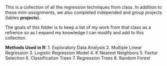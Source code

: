 This is a collection of all the regression techniques from class. In addition to these mini-assignments, we also completed independed and group projects (lables **projects**). 

The goals of this folder is to keep a list of my work from that class as a refrence so as I expand my knowledge I can modify and add to this collection. 

**Methods Used in R:**
1. Exploratory Data Analysis
2. Multiple Linear Regression 
3. Logistic Regression Model 
4. K Nearest Neighbors 
5. Factor Selection 
6. Classification Trees 
7. Regression Trees 
8. Random Forest 
